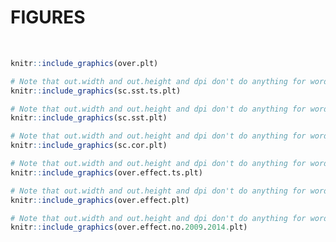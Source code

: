 \clearpage

# FIGURES {#ref-figs}

<br>

```r
knitr::include_graphics(over.plt)
```


<!-- Make sure you have a couple lines of blank space after the figure calls or the captions don't print because that's what Rmarkdown does... --->
\clearpage
```r
# Note that out.width and out.height and dpi don't do anything for word document output in the chunck control above, they wil impact html and pdf output
knitr::include_graphics(sc.sst.ts.plt)
```


<!-- Make sure you have a couple lines of blank space after the figure calls or the captions don't print because that's what Rmarkdown does... --->
\clearpage
```r
# Note that out.width and out.height and dpi don't do anything for word document output in the chunck control above, they wil impact html and pdf output
knitr::include_graphics(sc.sst.plt)
```


<!-- Make sure you have a couple lines of blank space after the figure calls or the captions don't print because that's what Rmarkdown does... --->
\clearpage
```r
# Note that out.width and out.height and dpi don't do anything for word document output in the chunck control above, they wil impact html and pdf output
knitr::include_graphics(sc.cor.plt)
```


<!-- Make sure you have a couple lines of blank space after the figure calls or the captions don't print because that's what Rmarkdown does... --->
<!-- I don't see any reason to keep this figure around -->
<!-- \clearpage -->
<!-- ```{r sc-best-mod-plt, echo=FALSE,out.width="100%",dpi=200,fig.cap = "Relationship between SC and (a) The sum of the cumulative monthly SST in the previous year between January and March, and the cumulative monthly SST in the current year in January and February, (b) the cumulative monthly SST in the previous year between January and March, (c) SC in the previous year. The blue line is the slope estimate from the linear model with the grey band indicating the 95\\% confidence interval and the black line is the 1:1 line. The labels on the plot indicate the year SC was estimated."} -->
<!-- # Note that out.width and out.height and dpi don't do anything for word document output in the chunck control above, they wil impact html and pdf output -->
<!-- knitr::include_graphics(best.mod.plt) -->
<!-- ``` -->


<!-- Make sure you have a couple lines of blank space after the figure calls or the captions don't print because that's what Rmarkdown does... --->
\clearpage
```r
# Note that out.width and out.height and dpi don't do anything for word document output in the chunck control above, they wil impact html and pdf output
knitr::include_graphics(over.effect.ts.plt)
```


<!-- Make sure you have a couple lines of blank space after the figure calls or the captions don't print because that's what Rmarkdown does... --->
\clearpage
```r
# Note that out.width and out.height and dpi don't do anything for word document output in the chunck control above, they wil impact html and pdf output
knitr::include_graphics(over.effect.plt)
```


<!-- Make sure you have a couple lines of blank space after the figure calls or the captions don't print because that's what Rmarkdown does... --->
\clearpage
```r
# Note that out.width and out.height and dpi don't do anything for word document output in the chunck control above, they wil impact html and pdf output
knitr::include_graphics(over.effect.no.2009.2014.plt)
```


\clearpage
